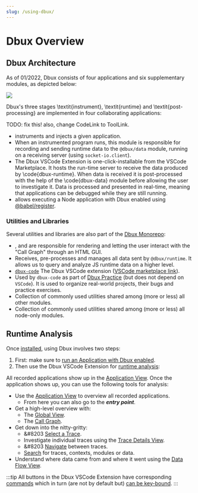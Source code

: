 ```yaml
---
slug: /using-dbux/
---
```


# Dbux Overview


<TOC toc={toc} />


## Dbux Architecture

As of 01/2022, Dbux consists of four applications and six supplementary modules, as depicted below:

<Img src="architecture-v001.png" />

Dbux's three stages \textit{instrument}, \textit{runtime} and \textit{post-processing} are implemented in four collaborating applications:


TODO: fix this! also, change CodeLink to ToolLink.



* <CodeLink path="dbux-babel-plugin" /> instruments and injects <CodeLink path="dbux-runtime" /> a given application.
* <CodeLink path="dbux-runtime" /> When an instrumented program runs, this module is responsible for recording and sending runtime data to the `@dbux/data` module, running on a receiving server (using `socket-io.client`).
* The Dbux VSCode Extension is one-click-installable from the VSCode Marketplace. It hosts the run-time server to receive the data produced by \code{dbux-runtime}. When data is received it is post-processed with the help of the \code{dbux-data} module before allowing the user to investigate it. Data is processed and presented in real-time, meaning that applications can be debugged while they are still running.
* <CodeLink path="dbux-cli" /> allows executing a Node application with Dbux enabled using [@babel/register](https://babeljs.io/docs/en/babel-register).


### Utilities and Libraries

Several utilities and libraries are also part of the [Dbux Monorepo](https://github.com/Domiii/dbux):

* <CodeLink path="dbux-graph-common" />, <CodeLink path="dbux-graph-client" /> and <CodeLink path="dbux-graph-host" /> are responsible for rendering and letting the user interact with the "Call Graph" through an HTML GUI.
* <CodeLink path="dbux-data" /> Receives, pre-processes and manages all data sent by `@dbux/runtime`. It allows us to query and analyze JS runtime data on a higher level.
* [`dbux-code`](./tools-and-configuration/dbux-code) The Dbux VSCode extension ([VSCode marketplace link](https://marketplace.visualstudio.com/items?itemName=Domi.dbux-code)).
* <CodeLink path="dbux-projects" /> Used by `dbux-code` as part of [Dbux Practice](../dbux-practice) (but does not depend on `VSCode`). It is used to organize real-world projects, their bugs and practice exercises.
* <CodeLink path="dbux-common" /> Collection of commonly used utilities shared among (more or less) all other modules.
* <CodeLink path="dbux-common-node" /> Collection of commonly used utilities shared among (more or less) all node-only modules.


## Runtime Analysis

Once [installed](./using-dbux/installation), using Dbux involves two steps:

1. First: make sure to [run an Application with Dbux enabled](./02-enable-dbux.mdx).
2. Then use the Dbux VSCode Extension for [runtime analysis](./00-dbux-overview.mdx#runtime-analysis):

All recorded applications show up in the [Application View](./using-dbux/06-applications.mdx).
Once the application shows up, you can use the following tools for analysis:

* Use the [Application View](./using-dbux/applications) to overview all recorded applications.
  * From here you can also go to the ***entry point***.
* Get a high-level overview with:
  * The [Global View](./using-dbux/global).
  * The [Call Graph](./using-dbux/call-graph).
* Get down into the nitty-gritty:
  * &#8203<DarkLightImg src="crosshair_red.svg" /> [Select a Trace](./05-select-trace.mdx).
  * Investigate individual traces using the [Trace Details View](./using-dbux/trace-details).
  * &#8203<DarkLightImg width="24px" src="nextInContext.svg" /> <DarkLightImg width="24px" src="previousInContext.svg" /> [Navigate](./using-dbux/trace-details#navigation) between traces.
  * [Search](./using-dbux/search) for traces, contexts, modules or data.
* Understand where data came from and where it went using the [Data Flow View](./using-dbux/data-flow).

:::tip
All buttons in the Dbux VSCode Extension have corresponding [commands](./tools-and-configuration/dbux-code#commands) which in turn (are not by default but) [can be key-bound](https://code.visualstudio.com/docs/getstarted/keybindings).
:::
